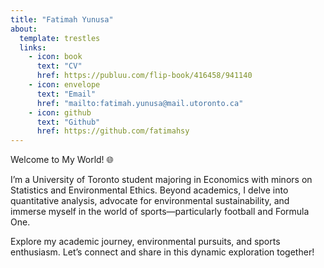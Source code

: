 ```yaml
---
title: "Fatimah Yunusa"
about:
  template: trestles
  links: 
    - icon: book 
      text: "CV"
      href: https://publuu.com/flip-book/416458/941140
    - icon: envelope
      text: "Email"
      href: "mailto:fatimah.yunusa@mail.utoronto.ca"
    - icon: github
      text: "Github"
      href: https://github.com/fatimahsy 
---
```


Welcome to My World! 🌐

I'm a University of Toronto student majoring in Economics with minors on Statistics and Environmental Ethics. Beyond academics, I delve into quantitative analysis, advocate for environmental sustainability, and immerse myself in the world of sports—particularly football and Formula One.

Explore my academic journey, environmental pursuits, and sports enthusiasm. Let's connect and share in this dynamic exploration together!

